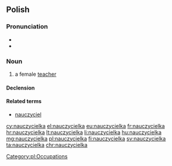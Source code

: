 ==Polish==

===Pronunciation===
* {{IPA|[n̪aut͡ʂɨˈt͡ɕɛlka]|lang=pl}}
* {{audio|Pl-nauczycielka.ogg|Audio|lang=pl}}

===Noun===
{{pl-noun|f}}

# a female [[teacher]]

====Declension====
{{pl-decl-noun-ka|nauczyciel}}

====Related terms====
* [[nauczyciel]] {{g|m}}

[[Category:pl:Occupations]]

[[cy:nauczycielka]]
[[el:nauczycielka]]
[[eu:nauczycielka]]
[[fr:nauczycielka]]
[[hr:nauczycielka]]
[[lt:nauczycielka]]
[[li:nauczycielka]]
[[hu:nauczycielka]]
[[mg:nauczycielka]]
[[pl:nauczycielka]]
[[fi:nauczycielka]]
[[sv:nauczycielka]]
[[ta:nauczycielka]]
[[chr:nauczycielka]]